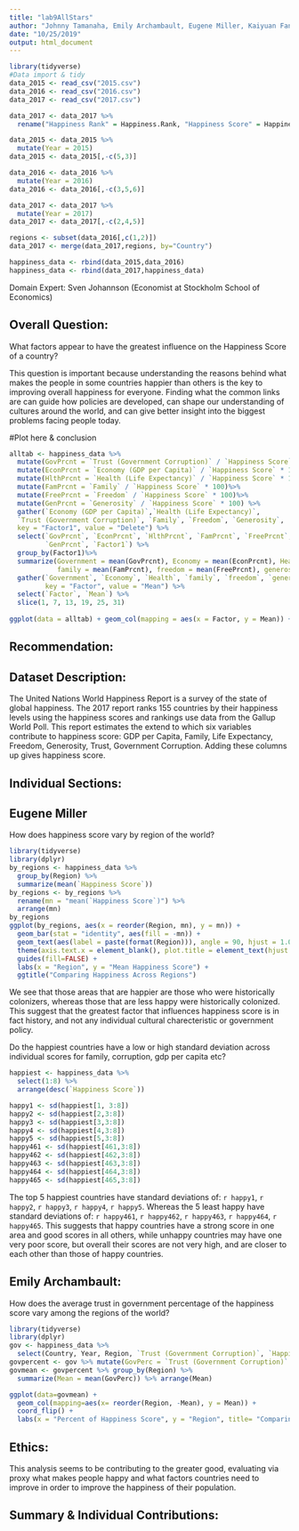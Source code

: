 ```yaml
---
title: "lab9AllStars"
author: "Johnny Tamanaha, Emily Archambault, Eugene Miller, Kaiyuan Fan, Jingzhi Zhang"
date: "10/25/2019"
output: html_document
---
```

```r
library(tidyverse)
#Data import & tidy
data_2015 <- read_csv("2015.csv")
data_2016 <- read_csv("2016.csv")
data_2017 <- read_csv("2017.csv")

data_2017 <- data_2017 %>%
  rename("Happiness Rank" = Happiness.Rank, "Happiness Score" = Happiness.Score, "Whisker high"= Whisker.high, "Whisker low" = Whisker.low, "Economy (GDP per Capita)" = Economy..GDP.per.Capita., "Health (Life Expectancy)" = Health..Life.Expectancy., "Trust (Government Corruption)" = Trust..Government.Corruption., "Dystopia Residual" = Dystopia.Residual)

data_2015 <- data_2015 %>%
  mutate(Year = 2015)
data_2015 <- data_2015[,-c(5,3)]

data_2016 <- data_2016 %>%
  mutate(Year = 2016)
data_2016 <- data_2016[,-c(3,5,6)]

data_2017 <- data_2017 %>%
  mutate(Year = 2017)
data_2017 <- data_2017[,-c(2,4,5)]

regions <- subset(data_2016[,c(1,2)])
data_2017 <- merge(data_2017,regions, by="Country")

happiness_data <- rbind(data_2015,data_2016)
happiness_data <- rbind(data_2017,happiness_data)
```

Domain Expert: Sven Johannson (Economist at Stockholm School of Economics)

## Overall Question:
What factors appear to have the greatest influence on the Happiness Score of a country?

This question is important because understanding the reasons behind what makes the people in some countries happier than others is the key to improving overall happiness for everyone. Finding what the common links are can guide how policies are developed, can shape our understanding of cultures around the world, and can give better insight into the biggest problems facing people today.

#Plot here & conclusion
```r

alltab <- happiness_data %>% 
  mutate(GovPrcnt = `Trust (Government Corruption)` / `Happiness Score` * 100) %>%
  mutate(EconPrcnt = `Economy (GDP per Capita)` / `Happiness Score` * 100) %>%
  mutate(HlthPrcnt = `Health (Life Expectancy)` / `Happiness Score` * 100) %>%
  mutate(FamPrcnt = `Family` / `Happiness Score` * 100)%>%
  mutate(FreePrcnt = `Freedom` / `Happiness Score` * 100)%>%
  mutate(GenPrcnt = `Generosity` / `Happiness Score` * 100) %>%
  gather(`Economy (GDP per Capita)`,`Health (Life Expectancy)`,
  `Trust (Government Corruption)`, `Family`, `Freedom`, `Generosity`, 
  key = "Factor1", value = "Delete") %>%
  select(`GovPrcnt`, `EconPrcnt`, `HlthPrcnt`, `FamPrcnt`, `FreePrcnt`, 
         `GenPrcnt`, `Factor1`) %>%
  group_by(Factor1)%>%
  summarize(Government = mean(GovPrcnt), Economy = mean(EconPrcnt), Health = mean(HlthPrcnt),
            family = mean(FamPrcnt), freedom = mean(FreePrcnt), generosity = mean(GenPrcnt)) %>%
  gather(`Government`, `Economy`, `Health`, `family`, `freedom`, `generosity`,
         key = "Factor", value = "Mean") %>%
  select(`Factor`, `Mean`) %>%
  slice(1, 7, 13, 19, 25, 31)
  
ggplot(data = alltab) + geom_col(mapping = aes(x = Factor, y = Mean)) + ggtitle("Average Percentage of Factors Contributing to Happiness Score")
```

## Recommendation: 



## Dataset Description:
The United Nations World Happiness Report is a survey of the state of global happiness. The 2017 report ranks 155 countries by their happiness levels using the happiness scores and rankings use data from the Gallup World Poll. This report estimates the extend to which six variables contribute to happiness score: GDP per Capita, Family, Life Expectancy, Freedom, Generosity, Trust, Government Corruption. Adding these columns up gives happiness score.


## Individual Sections:

## Eugene Miller

How does happiness score vary by region of the world? 

```r
library(tidyverse)
library(dplyr)
by_regions <- happiness_data %>%
  group_by(Region) %>%
  summarize(mean(`Happiness Score`))
by_regions <- by_regions %>%
  rename(mn = "mean(`Happiness Score`)") %>%
  arrange(mn)
by_regions
ggplot(by_regions, aes(x = reorder(Region, mn), y = mn)) +
  geom_bar(stat = "identity", aes(fill = -mn)) + 
  geom_text(aes(label = paste(format(Region))), angle = 90, hjust = 1.025, color = "white") +
  theme(axis.text.x = element_blank(), plot.title = element_text(hjust = 0.5))+
  guides(fill=FALSE) +
  labs(x = "Region", y = "Mean Happiness Score") +
  ggtitle("Comparing Happiness Across Regions")
```

We see that those areas that are happier are those who were historically colonizers, whereas those that are less happy were historically colonized. This suggest that the greatest factor that influences happiness score is in fact history, and not any individual cultural charecteristic or government policy. 

Do the happiest countries have a low or high standard deviation across individual scores for family, corruption, gdp per capita etc?

```r
happiest <- happiness_data %>%
  select(1:8) %>%
  arrange(desc(`Happiness Score`))

happy1 <- sd(happiest[1, 3:8])
happy2 <- sd(happiest[2,3:8])
happy3 <- sd(happiest[3,3:8])
happy4 <- sd(happiest[4,3:8])
happy5 <- sd(happiest[5,3:8])
happy461 <- sd(happiest[461,3:8])
happy462 <- sd(happiest[462,3:8])
happy463 <- sd(happiest[463,3:8])
happy464 <- sd(happiest[464,3:8])
happy465 <- sd(happiest[465,3:8])
```

The top 5 happiest countries have standard deviations of: `r happy1`, `r happy2`, `r happy3`, `r happy4`, `r happy5`. Whereas the 5 least happy have standard deviations of: `r happy461`, `r happy462`, `r happy463`, `r happy464`, `r happy465`. This suggests that happy countries have a strong score in one area and good scores in all others, while unhappy countries may have one very poor score, but overall their scores are not very high, and are closer to each other than those of happy countries.  

## Emily Archambault:

How does the average trust in government percentage of the happiness score vary among the regions of the world?

```r
library(tidyverse)
library(dplyr)
gov <- happiness_data %>% 
  select(Country, Year, Region, `Trust (Government Corruption)`, `Happiness Score`)
govpercent <- gov %>% mutate(GovPerc = `Trust (Government Corruption)` / `Happiness Score` * 100)
govmean <- govpercent %>% group_by(Region) %>% 
  summarize(Mean = mean(GovPerc)) %>% arrange(Mean)

ggplot(data=govmean) + 
  geom_col(mapping=aes(x= reorder(Region, -Mean), y = Mean)) +
  coord_flip() +
  labs(x = "Percent of Happiness Score", y = "Region", title= "Comparing Average Trust in Government with Region")
```


## Ethics: 
This analysis seems to be contributing to the greater good, evaluating via proxy what makes people happy and what factors countries need to improve in order to improve the happiness of their population.

## Summary & Individual Contributions:
